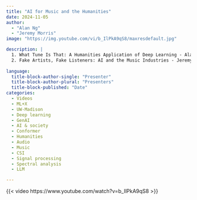 ```yaml
---
title: "AI for Music and the Humanities"
date: 2024-11-05
author: 
  - "Alan Ng"
  - "Jeremy Morris"
image: "https://img.youtube.com/vi/b_IlPkA9qS8/maxresdefault.jpg"

description: |
  1. What Tune Is That: A Humanities Application of Deep Learning - Alan Ng <br>
  2. Fake Artists, Fake Listeners: AI and the Music Industries - Jeremy Morris, PhD
  
language: 
  title-block-author-single: "Presenter"
  title-block-author-plural: "Presenters"
  title-block-published: "Date"
categories:
  - Videos
  - ML+X
  - UW-Madison
  - Deep learning
  - GenAI
  - AI & society
  - Conformer
  - Humanities
  - Audio
  - Music
  - CSI
  - Signal processing
  - Spectral analysis
  - LLM

---
```


{{< video https://www.youtube.com/watch?v=b_IlPkA9qS8 >}}
